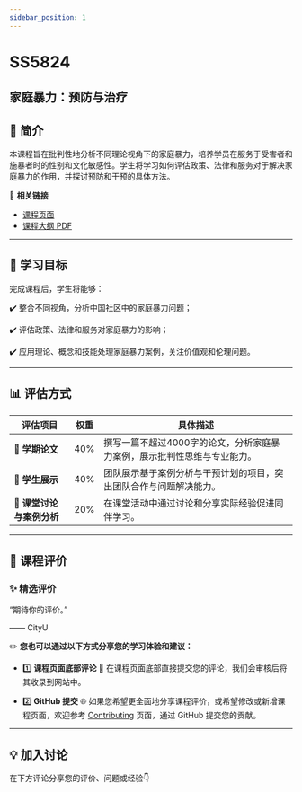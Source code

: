 ```yaml
---
sidebar_position: 1
---
```


# SS5824
## 家庭暴力：预防与治疗

## **📘 简介**
本课程旨在批判性地分析不同理论视角下的家庭暴力，培养学员在服务于受害者和施暴者时的性别和文化敏感性。学生将学习如何评估政策、法律和服务对于解决家庭暴力的作用，并探讨预防和干预的具体方法。

🔗 **相关链接**
- [课程页面](https://www.cityu.edu.hk/catalogue/pg/202425/course/SS5824.htm)
- [课程大纲 PDF](https://www.cityu.edu.hk/catalogue/pg/202425/course/SS5824.pdf)

---

## **🎯 学习目标**

完成课程后，学生将能够：

✔️ 整合不同视角，分析中国社区中的家庭暴力问题；

✔️ 评估政策、法律和服务对家庭暴力的影响；

✔️ 应用理论、概念和技能处理家庭暴力案例，关注价值观和伦理问题。

---

## **📊 评估方式**

| **评估项目**             | **权重** | **具体描述**                                                                                       |
|------------------------|---------|---------------------------------------------------------------------------------------------------|
| **📄 学期论文**          | 40%     | 撰写一篇不超过4000字的论文，分析家庭暴力案例，展示批判性思维与专业能力。                                              |
| **🎤 学生展示**          | 40%     | 团队展示基于案例分析与干预计划的项目，突出团队合作与问题解决能力。                                                    |
| **💬 课堂讨论与案例分析** | 20%     | 在课堂活动中通过讨论和分享实际经验促进同伴学习。                                                             |

---

## **💬 课程评价**

### ✨ **精选评价**
<div className={commentStyles.commentBox}>
    <p className={commentStyles.commentText}>
        “期待你的评价。”
    </p>
    <p className={commentStyles.commentAuthor}>—— CityU</p>
</div>

✏️ **您也可以通过以下方式分享您的学习体验和建议：**

- 1️⃣ **课程页面底部评论**
💬 在课程页面底部直接提交您的评论，我们会审核后将其收录到网站中。

- 2️⃣ **GitHub 提交**
🌐 如果您希望更全面地分享课程评价，或希望修改或新增课程页面，欢迎参考 [Contributing](https://penjc.github.io/cityU-navigator/contributing) 页面，通过 GitHub 提交您的贡献。

---

## **💡 加入讨论**

在下方评论分享您的评价、问题或经验👇
<Utterances />
